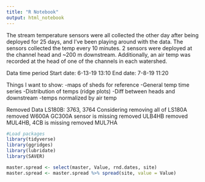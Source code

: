 ```yaml
---
title: "R Notebook"
output: html_notebook
---
```


The stream temperature sensors were all collected the other day after being deployed for 25 days, and I've been playing around with the data. The sensors collected the temp every 10 minutes. 2 sensors were deployed at the channel head and ~200 m downstream. Additionally, an air temp was recorded at the head of one of the channels in each watershed.

Data time period
Start date: 6-13-19 13:10
End date: 7-8-19 11:20

Things I want to show:
  -maps of sheds for reference
  -General temp time series
  -Distribution of temps (ridge plots)
  -Diff between heads and downstream
  -temps normalized by air temp

Removed Data
  LS180B: 3763, 3764
  Considering removing all of LS180A
  removed W600A
  GC300A sensor is missing
  removed ULB4HB
  removed MUL4HB, 4CB is missing
  removed MUL7HA

```r
#Load packages
library(tidyverse)
library(ggridges)
library(lubridate)
library(SAVER)
```

```r
master.spread <- select(master, Value, rnd.dates, site)
master.spread <- master.spread %>% spread(site, value = Value)
```

